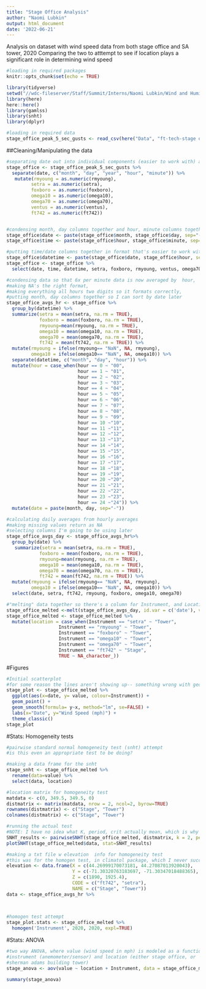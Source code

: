 ---
title: "Stage Office Analysis"
author: "Naomi Lubkin"
output: html_document
date: '2022-06-21'
---
Analysis on dataset with wind speed data from both stage office and SA tower, 2020
Comparing the two to atttempt to see if location plays a significant role in determining wind speed
```{r setup, include=FALSE}
#loading in required packages
knitr::opts_chunk$set(echo = TRUE)

library(tidyverse)
setwd("//wdc-fileserver/Staff/Summit/Interns/Naomi Lubkin/Wind and Humidity Climate Trends")
library(here)
here::here()
library(gamlss)
library(snht)
library(dplyr)

#loading in required data
stage_office_peak_5_sec_gusts <- read_csv(here("Data", "ft-tech-stage office peak 5 sec gusts.csv"))
```

##Cleaning/Manipulating the data
```{r}
#separating date out into individual components (easier to work with) and making all values numeric instead of character
stage_office <- stage_office_peak_5_sec_gusts %>%
  separate(date, c("month", "day", "year", "hour", "minute")) %>%
   mutate(rmyoung = as.numeric(rmyoung), 
         setra = as.numeric(setra), 
         foxboro = as.numeric(foxboro), 
         omega10 = as.numeric(omega10), 
         omega70 = as.numeric(omega70), 
         ventus = as.numeric(ventus), 
         ft742 = as.numeric(ft742)) 


#condensing month, day columns together and hour, minute columns together
stage_office$date <- paste(stage_office$month, stage_office$day, sep="-")
stage_office$time <- paste(stage_office$hour, stage_office$minute, sep="-")

#putting time/date columns together in format that's easier to work with, and narrowing dataframe to columns I'm actually using
stage_office$datetime <- paste(stage_office$date, stage_office$hour, sep='-')
stage_office <- stage_office %>%
  select(date, time, datetime, setra, foxboro, rmyoung, ventus, omega70, ft742, omega10)

#condensing data so that 6x per minute data is now averaged by  hour, 
#making NA's the right format,
#making everything all hours two digits so it formats correctly, 
#putting month, day columns together so I can sort by date later
stage_office_avgs_hr <- stage_office %>% 
  group_by(datetime) %>% 
  summarize(setra = mean(setra, na.rm = TRUE), 
            foxboro = mean(foxboro, na.rm = TRUE), 
            rmyoung=mean(rmyoung, na.rm = TRUE),
            omega10 = mean(omega10, na.rm = TRUE),
            omega70 = mean(omega70, na.rm = TRUE), 
            ft742 = mean(ft742, na.rm = TRUE)) %>%
  mutate(rmyoung = ifelse(rmyoung== "NaN", NA, rmyoung), 
         omega10 = ifelse(omega10== "NaN", NA, omega10)) %>%
  separate(datetime, c("month", "day", "hour")) %>%
  mutate(hour = case_when(hour == 0 ~ "00", 
                          hour == 1 ~ "01", 
                          hour == 2 ~ "02",
                          hour == 3 ~ "03",
                          hour == 4 ~ "04",
                          hour == 5 ~ "05",
                          hour == 6 ~ "06",
                          hour == 7 ~ "07",
                          hour == 8 ~ "08",
                          hour == 9 ~ "09", 
                          hour == 10 ~"10", 
                          hour == 11 ~"11",
                          hour == 12 ~"12",
                          hour == 13 ~"13",
                          hour == 14 ~"14",
                          hour == 15 ~"15",
                          hour == 16 ~"16",
                          hour == 17 ~"17",
                          hour == 18 ~"18",
                          hour == 19 ~"19",
                          hour == 20 ~"20",
                          hour == 21 ~"21",
                          hour == 22 ~"22",
                          hour == 23 ~"23",
                          hour == 24 ~"24")) %>%
  mutate(date = paste(month, day, sep="-"))

#calculating daily averages from hourly averages
#making missing values return as NA
#selecting columns I'm going to be using later
stage_office_avgs_day <- stage_office_avgs_hr%>%
  group_by(date) %>%
   summarize(setra = mean(setra, na.rm = TRUE), 
            foxboro = mean(foxboro, na.rm = TRUE), 
            rmyoung=mean(rmyoung, na.rm = TRUE),
            omega10 = mean(omega10, na.rm = TRUE),
            omega70 = mean(omega70, na.rm = TRUE), 
            ft742 = mean(ft742, na.rm = TRUE)) %>%
  mutate(rmyoung = ifelse(rmyoung== "NaN", NA, rmyoung), 
         omega10 = ifelse(omega10== "NaN", NA, omega10)) %>%
  select(date, setra, ft742, rmyoung, foxboro, omega10, omega70)

#"melting" data together so there's a column for Instrument, and Location
stage_office_melted <-melt(stage_office_avgs_day, id.var = c('date'), variable.name = 'Instrument') 
stage_office_melted <- stage_office_melted %>% 
  mutate(location = case_when(Instrument == "setra" ~ "Tower", 
                   Instrument == "rmyoung" ~ "Tower", 
                   Instrument == "foxboro" ~ "Tower", 
                   Instrument == "omega10" ~ "Tower",
                   Instrument == "omega70" ~ "Tower",
                   Instrument == "ft742" ~ "Stage", 
                   TRUE ~ NA_character_))
```

#Figures
```{r}
#Initial scatterplot
#for some reason the lines aren't showing up-- something wrong with geom_smooth?
stage_plot <- stage_office_melted %>%
  ggplot(aes(x=date, y= value, colour=Instrument)) +
  geom_point() +
  geom_smooth(formula= y~x, method="lm", se=FALSE) +
  labs(x="Date", y="Wind Speed (mph)") +
  theme_classic()
stage_plot
```

#Stats: Homogeneity tests
```{r}
#pairwise standard normal homogeneity test (snht) attempt
#is this even an appropriate test to be doing? 

#making a data frame for the snht
stage_snht <- stage_office_melted %>%
  rename(data=value) %>%
  select(data, location)

#location matrix for homogeneity test
matdata <- c(0, 349.5, 349.5, 0)
distmatrix <- matrix(matdata, nrow = 2, ncol=2, byrow=TRUE) 
rownames(distmatrix) <- c("Stage", "Tower")
colnames(distmatrix) <- c("Stage", "Tower")

#running the actual test
#NOTE: I have no idea what K, period, crit actually mean, which is why this test is not successful
SNHT_results <- pairwiseSNHT(stage_office_melted, distmatrix, k = 2, period = 10, crit = 100, returnStat=TRUE)
plotSNHT(stage_office_melted$data, stat=SNHT_results)

#making a txt file w elevation  info for homogeneity test
#this was for the homogen test, in climatol package, which I never successfully ran either
elevation <- data.frame(X = c(44.26999170073181, 44.27087013920043), 
                        Y = c(-71.30320763183697, -71.30347018488365), 
                        Z = c(1890, 1925.4), 
                        CODE = c("ft742", "setra"), 
                        NAME = c("Stage", "Tower"))
data <- stage_office_avgs_hr %>%
  
  

#homogen test attempt 
stage_plot.stats <- stage_office_melted %>%
  homogen('Instrument', 2020, 2020, expl=TRUE)
```

#Stats: ANOVA
```{r}
#two way ANOVA, where value (wind speed in mph) is modeled as a function of
#instrument (anemometer/sensor) and location (either stage office, or 
#sherman adams building tower)
stage_anova <- aov(value ~ location + Instrument, data = stage_office_melted)

summary(stage_anova)


```

